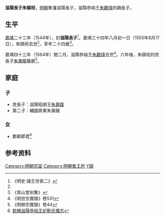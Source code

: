 '''滋陽長子朱頤堄'''{{BD|1532年||1555年|8月17日|catIdx=Z朱}}，[[明朝|明朝]]魯藩滋陽長子，滋陽恭裕王[[朱觀煒|朱觀煒]]的嫡長子。

==生平==
[[嘉靖|嘉靖]]二十三年（1544年），封'''滋陽長子'''<ref>《明史·諸王世表二》</ref>。嘉靖三十四年八月初一日（1555年8月17日），朱頤堄去世<ref name=jin/>，享年二十四歲<ref>《弇山堂别集》</ref>。

嘉靖四十三年（1564年）閏二月，滋陽恭裕王[[朱觀煒|朱觀煒]]去世<ref>《明世宗實錄》卷531</ref>。六年後，朱頤堄的庶長子[[朱壽鍑|朱壽鍑]]襲爵<ref>《明穆宗實錄》卷44</ref>。

==家庭==
===子===
*庶長子：滋陽昭順王[[朱壽鍑|朱壽鍑]]
*第二子：輔國將軍朱壽鍺

===女===
*鄴都郡君<ref name=jin>[[朱觀煒#家庭|欽賜滋陽恭裕王妃靳氏壙志]]</ref>

==参考资料==
{{reflist|3}}

[[Category:明朝宗室|Category:明朝宗室]]
[[Category:明朝魯王府|Category:明朝魯王府]]
[[Category:朱姓|Y頤]]